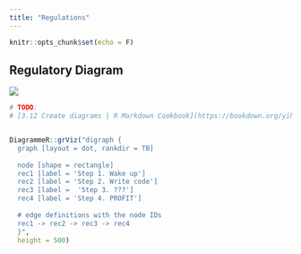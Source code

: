```yaml
---
title: "Regulations"
---
```


```r
knitr::opts_chunk$set(echo = F)
```

## Regulatory Diagram

[![](images/openei_regulatory-diagram.png)](https://openei.org/wiki/MHK-env/RegulatoryDiagram)

```r
# TODO:
# [3.12 Create diagrams | R Markdown Cookbook](https://bookdown.org/yihui/rmarkdown-cookbook/diagrams.html)


DiagrammeR::grViz("digraph {
  graph [layout = dot, rankdir = TB]
  
  node [shape = rectangle]        
  rec1 [label = 'Step 1. Wake up']
  rec2 [label = 'Step 2. Write code']
  rec3 [label =  'Step 3. ???']
  rec4 [label = 'Step 4. PROFIT']
  
  # edge definitions with the node IDs
  rec1 -> rec2 -> rec3 -> rec4
  }", 
  height = 500)
```

